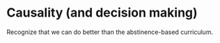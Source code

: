 # Causality (and decision making) 

Recognize that we can do better than the abstinence-based curriculum. 
